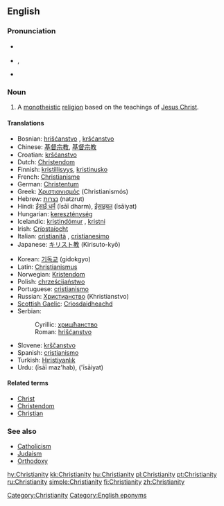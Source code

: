 ==English==
{{Wikipedia}}

===Pronunciation===
*{{italbrac|[[RP]]}} {{IPA|/ˌkrɪstiˈænɪti/}}
*{{italbrac|US}} {{IPA|/ˌkrɪstʃiˈænɪti/}}, {{SAMPA|/%krIstSi"{nIti/}}
*{{audio|en-us-Christianity.ogg|Audio (US)}}

===Noun===
{{en-noun|Christianities|-}}

# A [[monotheistic]] [[religion]] based on the teachings of [[Jesus Christ]].

====Translations====
{{top}}
*Bosnian: [[hrišćanstvo]] {{n}}, [[kršćanstvo]] {{n}}
*Chinese: [[基督宗教]], [[基督宗教]]
*Croatian: [[kršćanstvo]] {{n}}
*Dutch: [[Christendom]] {{n}}
*Finnish: [[kristillisyys]], [[kristinusko]]
*French: [[Christianisme]]
*German: [[Christentum]] {{n}}
*Greek: [[Χριστιανισμός]] (Christianismós) {{m}}
*Hebrew: [[נצרות]] (natzrut) {{f}}
*Hindi: [[ईसाई धर्म]] (īsāī dharm), [[ईसाइयत]] (īsāiyat)
*Hungarian: [[kereszténység]]
*Icelandic: [[kristindómur]] {{m}}, [[kristni]] {{f}}
*Irish: [[Críostaíocht]]
*Italian: [[cristianità]] {{f}}, [[cristianesimo]] {{m}}
*Japanese: [[キリスト教]] (Kirisuto-kyō)
{{mid}}
*Korean: [[기독교]] (gidokgyo)
*Latin: [[Christianismus]] {{m}}
*Norwegian: [[Kristendom]] {{n}}
*Polish: [[chrześcijaństwo]] {{n}}
*Portuguese: [[cristianismo]]
*Russian: [[Христианство]] (Khristianstvo)
*[[Scottish Gaelic]]: [[Crìosdaidheachd]] {{f}}
*Serbian:
*:Cyrillic: [[хришћанство]] {{n}}
*:Roman: [[hrišćanstvo]] {{n}}
*Slovene: [[krščanstvo]] {{n}}
*Spanish: [[cristianismo]] {{m}}
*Turkish: [[Hıristiyanlık]]
*Urdu: {{URchar|[[عیسائی مذہب]]}} (īsāī maz'hab), {{URchar|[[عیسائیت]]}} ('īsāiyat)
{{bottom}}

====Related terms====
*[[Christ]]
*[[Christendom]]
*[[Christian]]

===See also===
*[[Catholicism]]
*[[Judaism]]
*[[Orthodoxy]]

[[Category:Christianity]]
[[Category:English eponyms]]

[[hy:Christianity]]
[[kk:Christianity]]
[[hu:Christianity]]
[[pl:Christianity]]
[[pt:Christianity]]
[[ru:Christianity]]
[[simple:Christianity]]
[[fi:Christianity]]
[[zh:Christianity]]